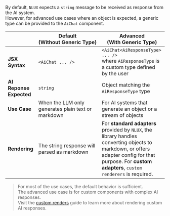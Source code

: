 By default, `NLUX` expects a `string` message to be received as response from the AI system.<br />
However, for advanced use cases where an object is expected, a generic type can be provided to the `AiChat` component.<br />

| | Default<br />(Without&nbsp;Generic&nbsp;Type) | Advanced<br />(With&nbsp;Generic&nbsp;Type) |
| --- | --- | --- |
| **JSX Syntax** | `<AiChat ... />` | `<AiChat<AiResponseType> ... />`<br />where `AiResponseType` is a custom type defined by the user |
| **AI Reponse Expected** | `string` | Object matching the `AiResponseType` type |
| **Use Case** | When the LLM only generates plain text or markdown | For AI systems that generate an object or a stream of objects |
| **Rendering** | The string response will parsed as markdown | For **standard adapters** provided by `NLUX`, the library handles converting objects to markdown, or offers adapter config for that purpose. For **custom adapters**, `custom renderers` is required. |

> For most of the use cases, the default behavior is sufficient.<br />
> The advanced use case is for custom components with complex AI responses.<br />
> Visit the [custom renders](/learn/custom-renderers) guide to learn more about rendering custom AI responses.

